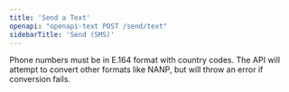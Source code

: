 ```yaml
---
title: 'Send a Text'
openapi: "openapi-text POST /send/text"
sidebarTitle: 'Send (SMS)'
---
```

<Warning>
Phone numbers must be in E.164 format with country codes. The API will attempt to convert other formats like NANP, but will throw an error if conversion fails.
</Warning>



<Snippet />